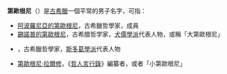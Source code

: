 '''第歐根尼'''（{{lang-el|Διογένης}}）是[[古希臘|古希臘]]一個平常的男子名字，可指：
*[[阿波羅尼亞的第歐根尼|阿波羅尼亞的第歐根尼]]，古希臘哲學家，{{Link-en|爱奥尼亚学派|爱奥尼亚学派}}成員
*[[錫諾普的第歐根尼|錫諾普的第歐根尼]]，古希腊哲学家，[[犬儒學派|犬儒學派]]代表人物，或稱「大第歐根尼」
*{{Link-en|巴比伦的第欧根尼|Diogenes of Babylon}}，古希臘哲學家，[[斯多葛學派|斯多葛學派]]代表人物
*[[第歐根尼·拉爾修|第歐根尼·拉爾修]]，《[[哲人言行錄|哲人言行錄]]》編纂者，或者「小第歐根尼」

{{disambig|Cat=人名译名消歧义|Diogenes}}